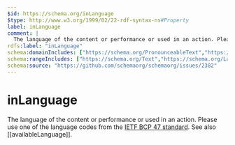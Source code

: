 ```yaml
---
$id: https://schema.org/inLanguage
$type: http://www.w3.org/1999/02/22-rdf-syntax-ns#Property
label: inLanguage
comment: |
  The language of the content or performance or used in an action. Please use one of the language codes from the [IETF BCP 47 standard](http://tools.ietf.org/html/bcp47). See also [[availableLanguage]].
rdfs:label: "inLanguage"
schema:domainIncludes: ["https://schema.org/PronounceableText","https://schema.org/BroadcastService","https://schema.org/LinkRole","https://schema.org/WriteAction","https://schema.org/CommunicateAction","https://schema.org/Event","https://schema.org/CreativeWork"]
schema:rangeIncludes: ["https://schema.org/Text","https://schema.org/Language"]
schema:source: "https://github.com/schemaorg/schemaorg/issues/2382"
---
```


# inLanguage

The language of the content or performance or used in an action. Please use one of the language codes from the [IETF BCP 47 standard](http://tools.ietf.org/html/bcp47). See also [[availableLanguage]].

